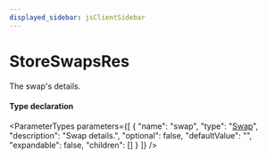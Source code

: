 ```yaml
---
displayed_sidebar: jsClientSidebar
---
```



# StoreSwapsRes

The swap's details.

#### Type declaration

<ParameterTypes parameters={[
  {
    "name": "swap",
    "type": "[Swap](../classes/internal.Swap.mdx)",
    "description": "Swap details.",
    "optional": false,
    "defaultValue": "",
    "expandable": false,
    "children": []
  }
]} />
